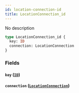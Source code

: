 ```yaml
---
id: location-connection-id
title: LocationConnection_id
---
```


No description

```graphql
type LocationConnection_id {
  key: ID
  connection: LocationConnection
}
```

### Fields

#### `key` ([`ID`](/v1/scalars/id))

#### `connection` ([`LocationConnection`](/v1/objects/location-connection))
